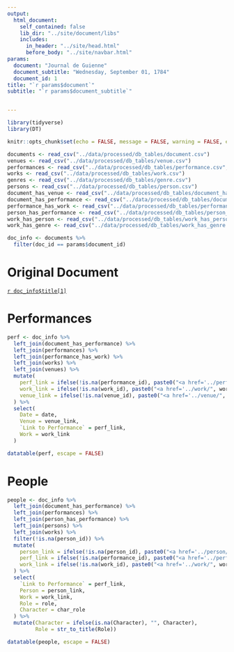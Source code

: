 ```yaml
---
output:
  html_document:
    self_contained: false
    lib_dir: "../site/document/libs"
    includes:
      in_header: "../site/head.html"
      before_body: "../site/navbar.html"
params:
  document: "Journal de Guienne"
  document_subtitle: "Wednesday, September 01, 1784"
  document_id: 1
title: "`r params$document`"
subtitle: "`r params$document_subtitle`"


---
```


```r
library(tidyverse)
library(DT)

knitr::opts_chunk$set(echo = FALSE, message = FALSE, warning = FALSE, error = FALSE)

documents <- read_csv("../data/processed/db_tables/document.csv")
venues <- read_csv("../data/processed/db_tables/venue.csv")
performances <- read_csv("../data/processed/db_tables/performance.csv", col_types = "cncccccccD")
works <- read_csv("../data/processed/db_tables/work.csv")
genres <- read_csv("../data/processed/db_tables/genre.csv")
persons <- read_csv("../data/processed/db_tables/person.csv")
document_has_venue <- read_csv("../data/processed/db_tables/document_has_venue.csv")
document_has_performance <- read_csv("../data/processed/db_tables/document_has_performance.csv")
performance_has_work <- read_csv("../data/processed/db_tables/performance_has_work.csv")
person_has_performance <- read_csv("../data/processed/db_tables/person_has_performance.csv")
work_has_person <- read_csv("../data/processed/db_tables/work_has_person.csv")
work_has_genre <- read_csv("../data/processed/db_tables/work_has_genre.csv")

```

```r
doc_info <- documents %>%
  filter(doc_id == params$document_id)
```

# Original Document
[`r doc_info$title[1]`](`r doc_info$links[1]`)

# Performances
```r
perf <- doc_info %>%
  left_join(document_has_performance) %>%
  left_join(performances) %>%
  left_join(performance_has_work) %>%
  left_join(works) %>%
  left_join(venues) %>%
  mutate(
    perf_link = ifelse(!is.na(performance_id), paste0("<a href='../performance/", performance_id, ".html'>Performance</a>"), ""),
    work_link = ifelse(!is.na(work_id), paste0("<a href='../work/", work_id, ".html'>", str_to_title(work), "</a>"), ""),
    venue_link = ifelse(!is.na(venue_id), paste0("<a href='../venue/", venue_id, ".html'>", str_to_title(venue), "</a>"), "")
  ) %>%
  select(
    Date = date,
    Venue = venue_link,
    `Link to Performance` = perf_link,
    Work = work_link
  )

datatable(perf, escape = FALSE)
```

# People
```r
people <- doc_info %>%
  left_join(document_has_performance) %>%
  left_join(performances) %>%
  left_join(person_has_performance) %>%
  left_join(persons) %>%
  left_join(works) %>%
  filter(!is.na(person_id)) %>%
  mutate(
    person_link = ifelse(!is.na(person_id), paste0("<a href='../person/", person_id, ".html'>", person, "</a>"), ""),
    perf_link = ifelse(!is.na(performance_id), paste0("<a href='../performance/", performance_id, ".html'>Performance</a>"), ""),
    work_link = ifelse(!is.na(work_id), paste0("<a href='../work/", work_id, ".html'>", str_to_title(work), "</a>"), "")
  ) %>%
  select(
    `Link to Performance` = perf_link,
    Person = person_link,
    Work = work_link,
    Role = role,
    Character = char_role
  ) %>%
  mutate(Character = ifelse(is.na(Character), "", Character),
         Role = str_to_title(Role))

datatable(people, escape = FALSE)
```
